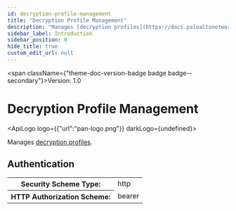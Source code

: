 ```yaml
---
id: decryption-profile-management
title: "Decryption Profile Management"
description: "Manages [decryption profiles](https://docs.paloaltonetworks.com/network-security/security-policy/objects/decryption-profile)."
sidebar_label: Introduction
sidebar_position: 0
hide_title: true
custom_edit_url: null
---
```



<span className={"theme-doc-version-badge badge badge--secondary"}>Version: 1.0</span>

<h1 className={"openapi__heading"}>Decryption Profile Management</h1>

<ApiLogo logo={{"url":"pan-logo.png"}} darkLogo={undefined}></ApiLogo>

Manages [decryption profiles](https://docs.paloaltonetworks.com/network-security/security-policy/objects/decryption-profile).


<div style={{"marginBottom":"2rem"}}><h2 id={"authentication"} style={{"marginBottom":"1rem"}}>Authentication</h2><SchemaTabs className={"openapi-tabs__security-schemes"}><TabItem label={"HTTP: Bearer Auth"} value={"Bearer"}><div><table><tbody><tr><th>Security Scheme Type:</th><td>http</td></tr><tr><th>HTTP Authorization Scheme:</th><td>bearer</td></tr></tbody></table></div></TabItem></SchemaTabs></div>
      